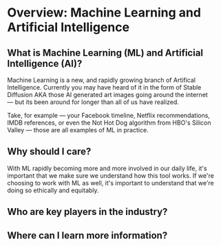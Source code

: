 # Overview: Machine Learning and Artificial Intelligence

## What is Machine Learning (ML) and Artificial Intelligence (AI)?

Machine Learning is a new, and rapidly growing branch of Artifical Intelligence.  Currently you may have heard of it in the form of Stable Diffusion AKA those AI generated art images going around the internet — but its been around for longer than all of us have realized. 

Take, for example — your Facebook timeline, Netflix recommendations, IMDB references, or even the Not Hot Dog algorithm from HBO's Silicon Valley — those are all examples of ML in practice. 

## Why should I care?

With ML rapidly becoming more and more involved in our daily life, it's important that we make sure we understand how this tool works.  If we're choosing to work with ML as well, it's important to understand that we're doing so ethically and equitably.

## Who are key players in the industry?

## Where can I learn more information?